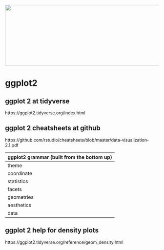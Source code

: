 <img src = "https://github.com/lzim/teampsd/blob/teampsd_style/teampsd_logo/team_psd_logo_sm.png"
     height = "200" width = "600">  

# ggplot2

## ggplot 2 at tidyverse
https://ggplot2.tidyverse.org/index.html

## ggplot 2 cheatsheets at github
https://github.com/rstudio/cheatsheets/blob/master/data-visualization-2.1.pdf

ggplot2 grammar (built from the bottom up)  |
--------------------------------------  |
theme     |
coordinate     |
statistics     |
facets    |
geometries     |
aesthetics     |
data |

## ggplot 2 help for density plots 
https://ggplot2.tidyverse.org/reference/geom_density.html





